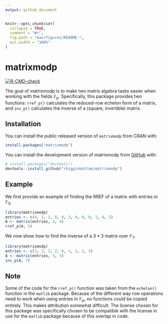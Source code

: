 ```yaml
---
output: github_document
---
```


<!-- README.md is generated from README.Rmd. Please edit that file -->

```r
knitr::opts_chunk$set(
  collapse = TRUE,
  comment = "#>",
  fig.path = "man/figures/README-",
  out.width = "100%"
)
```

# matrixmodp

<!-- badges: start -->
[![R-CMD-check](https://github.com/rhigginbottom/matrixmodp/actions/workflows/R-CMD-check.yaml/badge.svg)](https://github.com/rhigginbottom/matrixmodp/actions/workflows/R-CMD-check.yaml)
<!-- badges: end -->

The goal of matrixmodp is to make two matrix algebra tasks easier when working with the fields $\mathbb{F}_p$. Specifically, this package provides two functions: `rref_p()` calculates the reduced-row echelon form of a matrix, and `inv_p()` calculates the inverse of a (square, invertible) matrix.

## Installation

You can install the public released version of `matrixmodp` from CRAN with:

```r
install.packages("matrixmodp")
```

You can install the development version of matrixmodp from [GitHub](https://github.com/) with:

``` r
# install.packages("devtools")
devtools::install_github("rhigginbottom/matrixmodp")
```

## Example

We first provide an example of finding the RREF of a matrix with entries in $\mathbb{F}_5$.

```r
library(matrixmodp)
entries <- c(4, 1, 2, 0, 0, 3, 4, 0, 0, 1, 4, 1)
A <- matrix(entries, 3, 4)
rref_p(A, 5)
```

We now show how to find the inverse of a $3\times 3$ matrix over $\mathbb{F}_7$.

```r
library(matrixmodp)
entries <- c(3, 3, 3, 2, 0, 2, 1, 2, 5)
A <- matrix(entries, 3, 3)
inv_p(A, 7)
```

## Note

Some of the code for the `rref_p()` function was taken from the `echelon()` function in the `matlib` package. Because of the different way row operations need to work when using entries in $\mathbb{F}_p$, no functions could be copied entirely. This makes attribution somewhat difficult. The license chosen for this package was specifically chosen to be compatible with the license in use for the `matlib` package because of this overlap in code.
